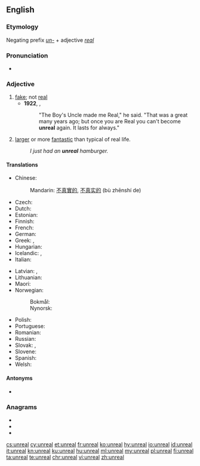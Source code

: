 ==English==

===Etymology===
Negating prefix ''[[un-]]'' + adjective ''[[real]]''

===Pronunciation===
* {{IPA|/ʌnˈri.əl/|lang=en}}

===Adjective===
{{en-adj}}

# [[fake]]; not [[real]]
#* '''1922''', {{w|Margery Williams}}, ''{{w|The Velveteen Rabbit}}''
#*: "The Boy's Uncle made me Real," he said. "That was a great many years ago; but once you are Real you can't become '''unreal''' again. It lasts for always."
# {{lb|en|slang}} [[larger]] or more [[fantastic]] than typical of real life.
#: ''I just had an '''unreal''' hamburger.''

====Translations====
{{trans-top|not real}}
* Chinese:
*: Mandarin: [[不]][[真實]][[的]], [[不]][[真实]][[的]] (bù zhēnshí de)
* Czech: {{t+|cs|neskutečný|m}}
* Dutch: {{t+|nl|onwerkelijk}}
* Estonian: {{t|et|ebatõeline}}
* Finnish: {{t|fi|epätodellinen}}
* French: {{t+|fr|irréel}}
* German: {{t+|de|unwirklich}}
* Greek: {{t+|el|ανύπαρκτος}}, {{t+|el|φανταστικός}}
* Hungarian: {{t|hu|nem valódi}}
* Icelandic: {{t+|is|óraunverulegur}}, {{t|is|ímyndaður}}
* Italian: {{t+|it|irreale}}
{{trans-mid}}
* Latvian: {{t|lv|nereāls}}, {{t|lv|ireāls}}
* Lithuanian: {{t|lt|nerealus}}
* Maori: {{t|mi|mariko}}
* Norwegian:
*: Bokmål: {{t|nb|uvirkelig}}
*: Nynorsk: {{t|nn|uverkeleg}}
* Polish: {{t+|pl|nierealny}}
* Portuguese: {{t+|pt|irreal}}
* Romanian: {{t|ro|nereal}}
* Russian: {{t+|ru|нереальный}}
* Slovak: {{t|sk|neskutočný}}, {{t|sk|nereálny}}
* Slovene: {{t|sl|neresničen}}
* Spanish: {{t|es|irreal}}
* Welsh: {{t+|cy|afreal}}
{{trans-bottom}}

====Antonyms====
* {{l|en|real}}

===Anagrams===
* {{l|en|Lauren}}
* {{l|en|neural}}
* {{l|en|ulnare}}

[[cs:unreal]]
[[cy:unreal]]
[[et:unreal]]
[[fr:unreal]]
[[ko:unreal]]
[[hy:unreal]]
[[io:unreal]]
[[id:unreal]]
[[it:unreal]]
[[kn:unreal]]
[[ku:unreal]]
[[hu:unreal]]
[[ml:unreal]]
[[my:unreal]]
[[pl:unreal]]
[[fi:unreal]]
[[ta:unreal]]
[[te:unreal]]
[[chr:unreal]]
[[vi:unreal]]
[[zh:unreal]]